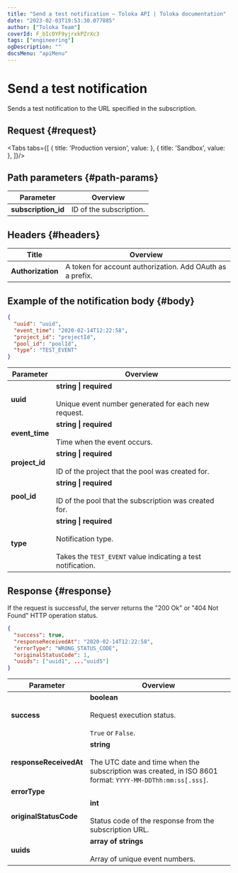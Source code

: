```yaml
---
title: "Send a test notification — Toloka API | Toloka documentation"
date: "2023-02-03T19:53:30.077885"
author: ["Toloka Team"]
coverId: F_bIcOYF9yjrxkPZrXc3
tags: ["engineering"]
ogDescription: ""
docsMenu: "apiMenu"
---
```



# Send a test notification

<Announce/>

Sends a test notification to the URL specified in the subscription.

## Request {#request}

<Tabs tabs={[
  { title: 'Production version', value: <PostWebhookSubscriptionsList1/> },
  { title: 'Sandbox', value: <PostWebhookSubscriptionsList2/> },
]}/>

## Path parameters {#path-params}

Parameter | Overview
----- | -----
**subscription_id** | ID of the subscription.

## Headers {#headers}

Title | Overview
----- | -----
**Authorization** | A token for account authorization. Add OAuth as a prefix.

## Example of the notification body {#body}

```json
{
  "uuid": "uuid",
  "event_time": "2020-02-14T12:22:58",
  "project_id": "projectId",
  "pool_id": "poolId",
  "type": "TEST_EVENT"
}
```

Parameter | Overview
----- | -----
**uuid** | **string \| required**<br/><br/>Unique event number generated for each new request.
**event_time** | **string \| required**<br/><br/>Time when the event occurs.
**project_id** | **string \| required**<br/><br/>ID of the project that the pool was created for.
**pool_id** | **string \| required**<br/><br/>ID of the pool that the subscription was created for.
**type** | **string \| required**<br/><br/>Notification type.<br/><br/>Takes the `TEST_EVENT` value indicating a test notification.

## Response {#response}

If the request is successful, the server returns the "200 Ok" or "404 Not Found" HTTP operation status.

```json
{
  "success": true,
  "responseReceivedAt": "2020-02-14T12:22:58",
  "errorType": "WRONG_STATUS_CODE",
  "originalStatusCode": 1,
  "uuids": ["uuid1", ..."uuid5"]
}
```

Parameter | Overview
----- | -----
**success** | **boolean**<br/><br/>Request execution status.<br/><br/>`True` or `False`.
**responseReceivedAt** | **string**<br/><br/>The UTC date and time when the subscription was created, in ISO 8601 format: `YYYY-MM-DDThh:mm:ss[.sss]`.
**errorType** | <PostWebhookSubscriptionsTable1/>
**originalStatusCode** | **int**<br/><br/>Status code of the response from the subscription URL.
**uuids** | **array of strings**<br/><br/>Array of unique event numbers.